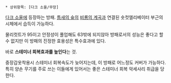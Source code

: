  * 상위항목: [다크 소울/무장]

[[다크 소울]]에 등장하는 방패.
[[틈새의 숲]]의 [[비룡의 계곡]]과 연결된 숏컷엘리베이터 부근의 시체에서 습득이 가능하다.

물리컷트가 95이고 안정성이 풀업해도 63밖에 되지않아 방패로서의 성능은 좋다고 할 수 없지만 이 방패의 진정한 효용성은 특수효과에 있다. 

바로 '''스테미너 회복효과를 높인다'''는 것.

중장갑옷착용시 스테미너 회복속도가 늦어지는데, 이 방패로 어느정도 커버가 가능하다. 
특히 양손 무기를 주로 쓰는 이들에게 있어서는 좋은 스테미너 회복 악세사리 취급을 당한다.
